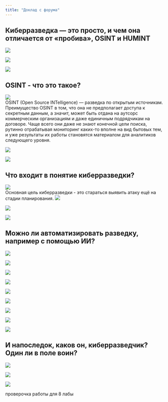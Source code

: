 ```yaml
---
title: "Доклад с форума"
---
```


## Киберразведка --- это просто, и чем она отличается от «пробива», OSINT и HUMINT

![](images/Screenshot_2.png) \

![](images/Screenshot_3.png) \

![](images/Screenshot_4.png) \

## OSINT - что это такое?

![](images/Screenshot_5.png) \
OSINT (Open Source INTelligence) --- разведка по открытым источникам. Преимущество OSINT в том, что она не предполагает доступа к секретным данным, а значит, может быть отдана на аутсорс коммерческим организациям и даже единичным подрядчикам на договоре. Чаще всего они даже не знают конечной цели поиска, рутинно отрабатывая мониторинг каких-то вполне на вид бытовых тем, и уже результаты их работы становятся материалом для аналитиков следующего уровня.\

![](images/Screenshot_6.png) \

![](images/Screenshot_7.png) \

## Что входит в понятие киберразведки?

![](images/Screenshot_8.png) \
Основная цель киберразведки - это стараться выявить атаку ещё на стадии планирования. 
![](images/Screenshot_9.png) \

![](images/Screenshot_10.png) \

![](images/Screenshot_11.png) \

## Можно ли автоматизировать разведку, например с помощью ИИ?

![](images/Screenshot_12.png) \

![](images/Screenshot_13.png) \

![](images/Screenshot_14.png) \

![](images/Screenshot_15.png) \

![](images/Screenshot_16.png) \

![](images/Screenshot_17.png) \

![](images/Screenshot_18.png) \

![](images/Screenshot_19.png) \

![](images/Screenshot_20.png) \

## И напоследок, каков он, киберразведчик? Один ли в поле воин?

![](images/Screenshot_22.png) \

![](images/Screenshot_23.png) \

![](images/Screenshot_24.png)

проверочка работы для 8 лабы
